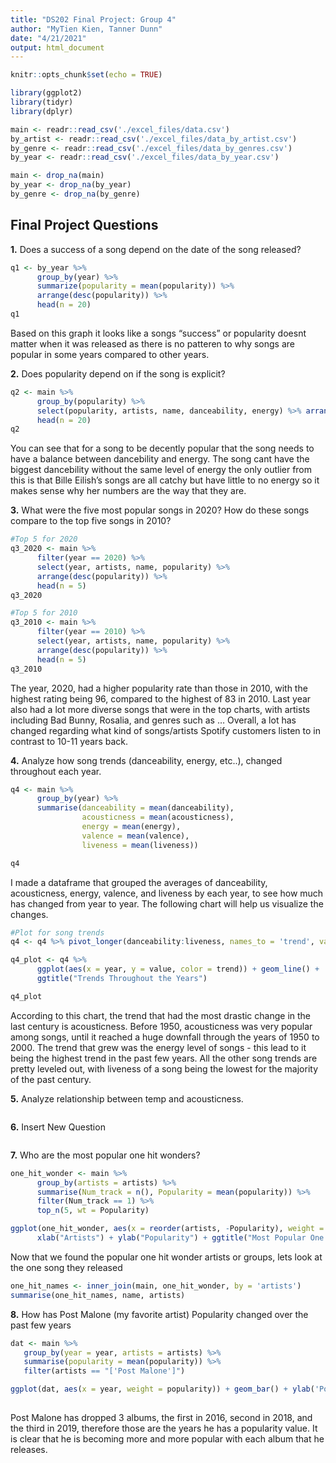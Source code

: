 ```yaml
---
title: "DS202 Final Project: Group 4"
author: "MyTien Kien, Tanner Dunn"
date: "4/21/2021"
output: html_document
---
```


```r
knitr::opts_chunk$set(echo = TRUE)
```

```r
library(ggplot2)
library(tidyr)
library(dplyr)

main <- readr::read_csv('./excel_files/data.csv')
by_artist <- readr::read_csv('./excel_files/data_by_artist.csv')
by_genre <- readr::read_csv('./excel_files/data_by_genres.csv')
by_year <- readr::read_csv('./excel_files/data_by_year.csv')

main <- drop_na(main)
by_year <- drop_na(by_year)
by_genre <- drop_na(by_genre)
```

## Final Project Questions

**1.** Does a success of a song depend on the date of the song released?
```r
q1 <- by_year %>% 
      group_by(year) %>%
      summarize(popularity = mean(popularity)) %>% 
      arrange(desc(popularity)) %>%
      head(n = 20)
q1
```

Based on this graph it looks like a songs "success" or popularity doesnt matter when it was released as there is no patteren to why songs are popular in some years compared to other years.


**2.** Does popularity depend on if the song is explicit?
```r
q2 <- main %>% 
      group_by(popularity) %>%
      select(popularity, artists, name, danceability, energy) %>% arrange(desc(popularity)) %>%
      head(n = 20)
q2
```

You can see that for a song to be decently popular that the song needs to have a balance between dancebility and energy. The song cant have the biggest dancebility without the same level of energy the only outlier from this is that Bille Eilish's songs are all catchy but have little to no energy so it makes sense why her numbers are the way that they are.


**3.** What were the five most popular songs in 2020? How do these songs compare to the top five songs in 2010?
```r
#Top 5 for 2020
q3_2020 <- main %>%
      filter(year == 2020) %>%
      select(year, artists, name, popularity) %>%
      arrange(desc(popularity)) %>%
      head(n = 5)
q3_2020

#Top 5 for 2010
q3_2010 <- main %>%
      filter(year == 2010) %>%
      select(year, artists, name, popularity) %>%
      arrange(desc(popularity)) %>%
      head(n = 5)
q3_2010
```

The year, 2020, had a higher popularity rate than those in 2010, with the highest rating being 96, compared to the highest of 83 in 2010. Last year also had a lot more diverse songs that were in the top charts, with artists including Bad Bunny, Rosalia, and genres such as ... Overall, a lot has changed regarding what kind of songs/artists Spotify customers listen to in contrast to 10-11 years back.


**4.** Analyze how song trends (danceability, energy, etc..), changed throughout each year.
```r
q4 <- main %>% 
      group_by(year) %>%
      summarise(danceability = mean(danceability),
                acousticness = mean(acousticness),
                energy = mean(energy),
                valence = mean(valence),
                liveness = mean(liveness))

q4
```

I made a dataframe that grouped the averages of danceability, acousticness, energy, valence, and liveness by each year, to see how much has changed from year to year. The following chart will help us visualize the changes.


```r
#Plot for song trends
q4 <- q4 %>% pivot_longer(danceability:liveness, names_to = 'trend', values_to = 'value')

q4_plot <- q4 %>% 
      ggplot(aes(x = year, y = value, color = trend)) + geom_line() + 
      ggtitle("Trends Throughout the Years")

q4_plot
```

According to this chart, the trend that had the most drastic change in the last century is acousticness. Before 1950, acousticness was very popular among songs, until it reached a huge downfall through the years of 1950 to 2000. The trend that grew was the energy level of songs - this lead to it being the highest trend in the past few years. All the other song trends are pretty leveled out, with liveness of a song being the lowest for the majority of the past century.


**5.** Analyze relationship between temp and acousticness.
```r

```


**6.** Insert New Question
```r

```


**7.** Who are the most popular one hit wonders?
```r
one_hit_wonder <- main %>% 
      group_by(artists = artists) %>%
      summarise(Num_track = n(), Popularity = mean(popularity)) %>%
      filter(Num_track == 1) %>%
      top_n(5, wt = Popularity)

ggplot(one_hit_wonder, aes(x = reorder(artists, -Popularity), weight = Popularity)) + geom_bar() + coord_cartesian(ylim=c(75,100)) +
      xlab("Artists") + ylab("Popularity") + ggtitle("Most Popular One Hit Wonders") + coord_flip()
```

Now that we found the popular one hit wonder artists or groups, lets look at the one song they released
```r
one_hit_names <- inner_join(main, one_hit_wonder, by = 'artists')
summarise(one_hit_names, name, artists)
```


**8.** How has Post Malone (my favorite artist) Popularity changed over the past few years
```r
dat <- main %>%
   group_by(year = year, artists = artists) %>%
   summarise(popularity = mean(popularity)) %>%
   filter(artists == "['Post Malone']")

ggplot(dat, aes(x = year, weight = popularity)) + geom_bar() + ylab('Popularity') + coord_cartesian(ylim=c(60, 80))
   
```

Post Malone has dropped 3 albums, the first in 2016, second in 2018, and the third in 2019, therefore those are the years he has a popularity value. It is clear that he is becoming more and more popular with each album that he releases. 
